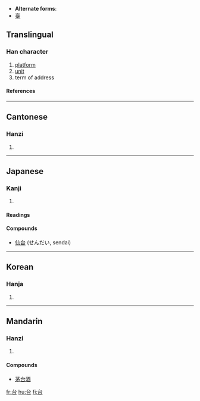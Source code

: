 * '''Alternate forms''':
* [[臺]]

==Translingual==
===Han character===
{{Han char|rn=30|rad=口|as=02|sn=5|four=2360<sub>0</sub>|canj=戈口 (IR)}}
# [[platform]]
# [[unit]]
# term of address
====References====
{{Han ref|kx=0172.130|dkj=03246|dj=0384.010|hdz=10575.020|uh=53F0|ud=21488|bh=A578|bd=42360}}
----
==Cantonese==
===Hanzi===
{{yue-hanzi|jyut=|y=toi4}}
# {{defn|Cantonese}}
----
==Japanese==
===Kanji===
{{ja-kanji|grade=|rs=口02}}
# {{defn|Japanese}} 
====Readings====
{{ja-readings|on=[[だい]] (dai), [[たい]] (tai), [[い]] (i)|kun=[[うてな]] (utena), [[よろこぶ]] (yorokobu)}}

====Compounds====
* [[仙台]] (せんだい, sendai)
----
==Korean==
===Hanja===
{{ko-hanja|hangeul=[[태]], [[이]]|rv=tae, i|mr=t'ae, i}}
# {{defn|Korean}}
----
==Mandarin==
===Hanzi===
{{cmn-hanzi|tra=臺|pin=[[tāi]] (tai1), [[tái]] (tai2), [[yí]] (yi2)|wg=t'ai<sup>1</sup>, t'ai<sup>2</sup>, i<sup>2</sup>}}
# {{defn|Mandarin}}

====Compounds====
*[[茅台酒]]

[[fr:台]]
[[hu:台]]
[[fi:台]]